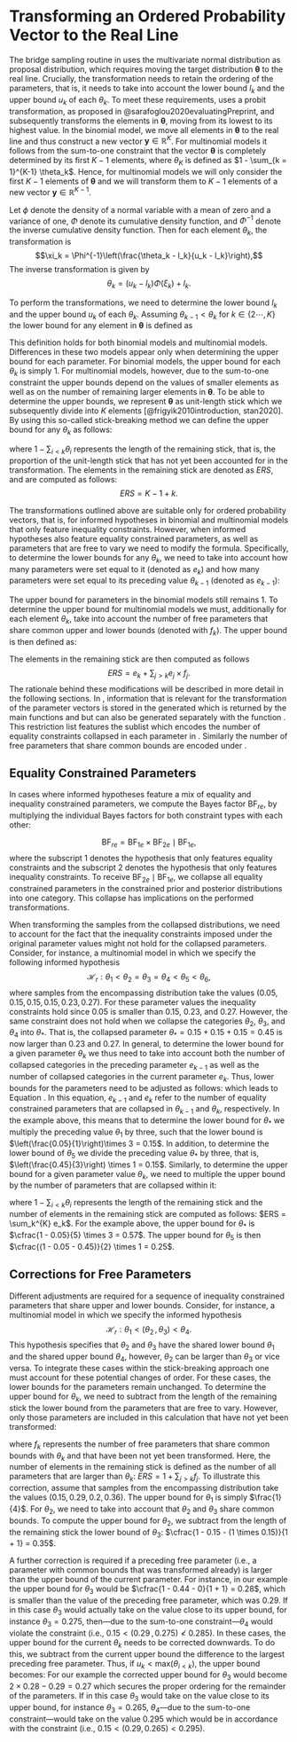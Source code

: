 \setcounter{table}{0}
\setcounter{figure}{0}
\setcounter{equation}{0}
\setcounter{section}{0}
\renewcommand\thefigure{0\arabic{figure}}
\renewcommand{\thetable}{0\arabic{table}}
\renewcommand{\theequation}{C\arabic{equation}}
\renewcommand{\thesection}{\Alph{section}}

# Transforming an Ordered Probability Vector to the Real Line

The bridge sampling routine in \textbf{multibridge} uses the
multivariate normal distribution as proposal distribution, which
requires moving the target distribution $\boldsymbol{\theta}$ to the
real line. Crucially, the transformation needs to retain the ordering of
the parameters, that is, it needs to take into account the lower bound
$l_k$ and the upper bound $u_k$ of each $\theta_k$. To meet these
requirements, \textbf{multibridge} uses a probit transformation, as
proposed in @sarafoglou2020evaluatingPreprint, and subsequently transforms the
elements in $\boldsymbol{\theta}$, moving from its lowest to its
highest value. In the binomial model, we move all elements in
$\boldsymbol{\theta}$ to the real line and thus construct a new vector
$\boldsymbol{y} \in \mathbb{R}^{K}$. For multinomial models it follows
from the sum-to-one constraint that the vector $\boldsymbol{\theta}$
is completely determined by its first $K - 1$ elements, where
$\theta_K$ is defined as $1 - \sum_{k = 1}^{K-1} \theta_k$. Hence,
for multinomial models we will only consider the first $K - 1$
elements of $\boldsymbol{\theta}$ and we will transform them to
$K - 1$ elements of a new vector
$\boldsymbol{y} \in \mathbb{R}^{K - 1}$.

Let $\phi$ denote the density of a normal variable with a mean of zero
and a variance of one, $\Phi$ denote its cumulative density function,
and $\Phi^{-1}$ denote the inverse cumulative density function. Then
for each element $\theta_k$, the transformation is
$$\xi_k = \Phi^{-1}\left(\frac{\theta_k - l_k}{u_k - l_k}\right),$$ The
inverse transformation is given by
$$\theta_k = (u_k - l_k) \Phi(\xi_k) + l_k.$$

To perform the transformations, we need to determine the lower bound
$l_k$ and the upper bound $u_k$ of each $\theta_k$. Assuming
$\theta_{k-1} < \theta_{k}$ for $k \in \{2 \cdots, K\}$ the lower
bound for any element in $\boldsymbol{\theta}$ is defined as

\begin{align*}
l_k = \left.
\begin{cases}
0 & \text{if } k = 1 \\
\theta_{k - 1} & \text{if } 1 < k < K.
\end{cases}
\right.
\end{align*}

This definition holds for both binomial models and multinomial models.
Differences in these two models appear only when determining the upper
bound for each parameter. For binomial models, the upper bound for each
$\theta_k$ is simply $1$. For multinomial models, however, due to
the sum-to-one constraint the upper bounds depend on the values of
smaller elements as well as on the number of remaining larger elements
in $\boldsymbol{\theta}$. To be able to determine the upper bounds, we
represent $\boldsymbol{\theta}$ as unit-length stick which we
subsequently divide into $K$ elements [@frigyik2010introduction, stan2020]. By using this so-called
stick-breaking method we can define the upper bound for any $\theta_k$
as follows:

\begin{align}
\label{Eq:upperBound}
u_k = \left.
\begin{cases}
\cfrac{1}{K} & \text{if } k = 1 \\
\cfrac{1 - \sum_{i < k} \theta_i}{ERS} & \text{if } 1 < k < K,
\end{cases}
\right.
\end{align} where $1 - \sum_{i < k} \theta_i$ represents the length of
the remaining stick, that is, the proportion of the unit-length stick
that has not yet been accounted for in the transformation. The elements
in the remaining stick are denoted as $ERS$, and are computed as
follows: $$ERS = K - 1 + k.$$

The transformations outlined above are suitable only for ordered
probability vectors, that is, for informed hypotheses in binomial and
multinomial models that only feature inequality constraints. However,
when informed hypotheses also feature equality constrained parameters,
as well as parameters that are free to vary we need to modify the
formula. Specifically, to determine the lower bounds for any
$\theta_k$, we need to take into account how many parameters were set
equal to it (denoted as $e_k$) and how many parameters were set equal
to its preceding value $\theta_{k-1}$ (denoted as $e_{k-1}$):

\begin{align}
\label{Eq:lowerBoundAdjusted}
l_k = \left.
\begin{cases}
0 & \text{if } k = 1 \\
\frac{\theta_{k - 1}}{e_{k-1}} \times e_k & \text{if } 1 < k < K.
\end{cases}
\right.
\end{align} The upper bound for parameters in the binomial models still
remains $1$. To determine the upper bound for multinomial models we
must, additionally for each element $\theta_k$, take into account the
number of free parameters that share common upper and lower bounds
(denoted with $f_k$). The upper bound is then defined as:

\begin{align}
u_k = \left.
\begin{cases}
\cfrac{1 - (f_k \times l_k)}{K} = \cfrac{1}{K} & \text{if } k = 1 \\
\left( \cfrac{1 - \sum_{i < k} \theta_i - (f_k \times l_k)}{ERS} \right) \times e_k & \text{if } 1 < k < K \text{ and } u_k \geq \text{max}(\theta_{i < k}), \\
\left( 2 \times \left( \cfrac{1 - \sum_{i < k} \theta_i - (f_k \times l_k)}{ERS} \right) - \text{max}(\theta_{i < k}) \right)  \times e_k & \text{if } 1 < k < K \text{ and } u_k < \text{max}(\theta_{i < k}).
\end{cases}
\right.
\end{align}

The elements in the remaining stick are then computed as follows
$$ERS = e_k + \sum_{j > k} e_j \times f_j.$$ The rationale behind these
modifications will be described in more detail in the following
sections. In \textbf{multibridge}, information that is relevant for the
transformation of the parameter vectors is stored in the generated
\texttt{restriction\_list} which is returned by the main functions
\texttt{binom\_bf\_informed} and \texttt{mult\_bf\_informed} but can
also be generated separately with the function
\texttt{generate\_restriction\_list}. This restriction list features the
sublist \texttt{inequality\_constraints} which encodes the number of
equality constraints collapsed in each parameter in
\texttt{nr\_mult\_equal}. Similarly the number of free parameters that
share common bounds are encoded under \texttt{nr\_mult\_free}.

## Equality Constrained Parameters

In cases where informed hypotheses feature a mix of equality and
inequality constrained parameters, we compute the Bayes factor
$\text{BF}_{re}$, by multiplying the individual Bayes factors for both
constraint types with each other:

$$
\text{BF}_{re}
= \text{BF}_{1e} \times \text{BF}_{2e} \mid \text{BF}_{1e},
$$
where the subscript $1$ denotes the hypothesis that only features
equality constraints and the subscript $2$ denotes the hypothesis that
only features inequality constraints. To receive
$\text{BF}_{2e} \mid \text{BF}_{1e}$, we collapse all equality
constrained parameters in the constrained prior and posterior
distributions into one category. This collapse has implications on the
performed transformations.

When transforming the samples from the collapsed distributions, we need
to account for the fact that the inequality constraints imposed under
the original parameter values might not hold for the collapsed
parameters. Consider, for instance, a multinomial model in which we
specify the following informed hypothesis
$$\mathcal{H}_r: \theta_1 < \theta_2 = \theta_3 = \theta_4 < \theta_5 < \theta_6,$$
where samples from the encompassing distribution take the values
$(0.05, 0.15, 0.15, 0.15, 0.23, 0.27)$. For these parameter values the
inequality constraints hold since $0.05$ is smaller than $0.15$,
$0.23$, and $0.27$. However, the same constraint does not hold when
we collapse the categories $\theta_2$, $\theta_3$, and $\theta_4$
into $\theta_*$. That is, the collapsed parameter
$\theta_* = 0.15 + 0.15 + 0.15 = 0.45$ is now larger than $0.23$ and
$0.27$. In general, to determine the lower bound for a given parameter
$\theta_k$ we thus need to take into account both the number of
collapsed categories in the preceding parameter $e_{k-1}$ as well as
the number of collapsed categories in the current parameter $e_{k}$.
Thus, lower bounds for the parameters need to be adjusted as follows:
\begin{align*}
l_k = \left.
\begin{cases}
0 & \text{if } k = 1 \\
\frac{\theta_{k - 1}}{e_{k-1}} \times e_k & \text{if } 1 < k < K,
\end{cases}
\right.
\end{align*} which leads to Equation \ref{Eq:lowerBoundAdjusted}. In
this equation, $e_{k-1}$ and $e_k$ refer to the number of equality
constrained parameters that are collapsed in $\theta_{k - 1}$ and
$\theta_{k}$, respectively. In the example above, this means that to
determine the lower bound for $\theta_*$ we multiply the preceding
value $\theta_1$ by three, such that the lower bound is
$\left(\frac{0.05}{1}\right)\times 3 = 0.15$. In addition, to
determine the lower bound of $\theta_5$ we divide the preceding value
$\theta_*$ by three, that is,
$\left(\frac{0.45}{3}\right) \times 1 = 0.15$. Similarly, to determine
the upper bound for a given parameter value $\theta_{k}$, we need to
multiple the upper bound by the number of parameters that are collapsed
within it:

\begin{align}
u_k = \left.
\begin{cases}
\cfrac{1}{ERS} \times e_k & \text{if } k = 1 \\
\cfrac{1 - \sum_{i < k} \theta_i}{ERS} \times e_k & \text{if } 1 < k < K,
\end{cases}
\right.
\end{align} where $1 - \sum_{i < k} \theta_i$ represents the length of
the remaining stick and the number of elements in the remaining stick
are computed as follows: $ERS = \sum_k^{K} e_k$. For the example
above, the upper bound for $\theta_*$ is
$\cfrac{1 - 0.05}{5} \times 3 = 0.57$. The upper bound for
$\theta_5$ is then $\cfrac{(1 - 0.05 - 0.45)}{2} \times 1 = 0.25$.


## Corrections for Free Parameters

Different adjustments are required for a sequence of inequality
constrained parameters that share upper and lower bounds. Consider, for
instance, a multinomial model in which we specify the informed
hypothesis
$$\mathcal{H}_r: \theta_1 < ( \theta_2 \, , \, \theta_3) < \theta_4.$$ This
hypothesis specifies that $\theta_2$ and $\theta_3$ have the shared
lower bound $\theta_1$ and the shared upper bound $\theta_4$,
however, $\theta_2$ can be larger than $\theta_3$ or vice versa. To
integrate these cases within the stick-breaking approach one must
account for these potential changes of order. For these cases, the lower
bounds for the parameters remain unchanged. To determine the upper bound
for $\theta_k$, we need to subtract from the length of the remaining
stick the lower bound from the parameters that are free to vary.
However, only those parameters are included in this calculation that
have not yet been transformed:
\begin{align}
  u_k = \left.
  \begin{cases}
      \cfrac{1 - (f_k \times l_k)}{K} & \text{if } k = 1 \\
      \cfrac{1 - \sum_{i < k} \theta_i - (f_k \times l_k)}{ERS} & \text{if } 1 < k < K,
  \end{cases}
    \right.
\end{align}

\noindent where $f_k$ represents the number of free parameters that share common
bounds with $\theta_k$ and that have been not yet been transformed.
Here, the number of elements in the remaining stick is defined as the
number of all parameters that are larger than $\theta_k$:
$ERS = 1 + \sum_{j > k} f_j$. To illustrate this correction, assume
that samples from the encompassing distribution take the values
$(0.15, 0.29, 0.2, 0.36)$. The upper bound for $\theta_1$ is simply
$\frac{1}{4}$. For $\theta_2$, we need to take into account that
$\theta_2$ and $\theta_3$ share common bounds. To compute the upper
bound for $\theta_2$, we subtract from the length of the remaining
stick the lower bound of $\theta_3$:
$\cfrac{1 - 0.15 - (1 \times 0.15)}{1 + 1} = 0.35$.

A further correction is required if a preceding free parameter (i.e., a
parameter with common bounds that was transformed already) is larger
than the upper bound of the current parameter. For instance, in our
example the upper bound for $\theta_3$ would be
$\cfrac{1 - 0.44 - 0}{1 + 1} = 0.28$, which is smaller than the value
of the preceding free parameter, which was $0.29$. If in this case
$\theta_3$ would actually take on the value close to its upper bound,
for instance $\theta_3 = 0.275$, then---due to the sum-to-one
constraint---$\theta_4$ would violate the constraint (i.e.,
$0.15 < (0.29\, , \, 0.275) \nless 0.285$). In these cases, the upper
bound for the current $\theta_k$ needs to be corrected downwards. To
do this, we subtract from the current upper bound the difference to the
largest preceding free parameter. Thus, if
$u_k < \text{max}(\theta_{i < k})$, the upper bound becomes:
\begin{align}
u_k &= u_k - (\text{max}(\theta_{i < k}) - u_k) \\
&= 2 \times u_k - \text{max}(\theta_{i < k}).
\end{align} For our example the corrected upper bound for $\theta_3$
would become $2 \times 0.28 - 0.29 = 0.27$ which secures the proper
ordering for the remainder of the parameters. If in this case
$\theta_3$ would take on the value close to its upper bound, for
instance $\theta_3 = 0.265$, $\theta_4$---due to the sum-to-one
constraint---would take on the value $0.295$ which would be in
accordance with the constraint (i.e., $0.15 < (0.29, 0.265) < 0.295$).


\clearpage

<!-- ## References -->

<!-- \begingroup -->
<!-- \setlength{\parindent}{-0.5in} -->
<!-- \setlength{\leftskip}{0.5in} -->

<!-- <div id="refs" custom-style="Bibliography"></div> -->
<!-- \endgroup -->
